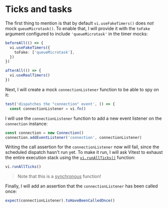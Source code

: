 # Ticks and tasks

<EpicVideo url="https://www.epicweb.dev/workshops/mocking-techniques-in-vitest/date-and-time/ticks-and-tasks/solution" />

The first thing to mention is that by default `vi.useFakeTimers()` does _not_ mock `queueMicrotask()`. To enable that, I will provide it with the `toFake` argument configured to include `'queueMicrotask'` in the timer mocks:

```ts filename=connection.test.ts nonumber lines=2-4
beforeAll(() => {
  vi.useFakeTimers({
    toFake: ['queueMicrotask'],
  })
})

afterAll(() => {
  vi.useRealTimers()
})
```

Next, I will create a mock `connectionListener` function to be able to spy on it:

```ts filename=connection.test.ts nonumber lines=2
test('dispatches the "connection" event', () => {
  const connectionListener = vi.fn()
```

I will use the `connectionListener` function to add a new event listener on the `connection` instance:

```ts filename=connection.test.ts nonumber lines=2
const connection = new Connection()
connection.addEventListener('connection', connectionListener)
```

Writing the call assertion for the `connectionListener` now will fail, since the scheduled dispatch hasn't run yet. To make it run, I will ask Vitest to exhaust the entire execution stack using the [`vi.runAllTicks()`](https://vitest.dev/api/vi.html#vi-runallticks) function:

```ts filename=connection.test.ts nonumber
vi.runAllTicks()
```

> Note that this is a <u>synchronous</u> function!

Finally, I will add an assertion that the `connectionListener` has been called once:

```ts filename=connection.test.ts nonumber
expect(connectionListener).toHaveBeenCalledOnce()
```
